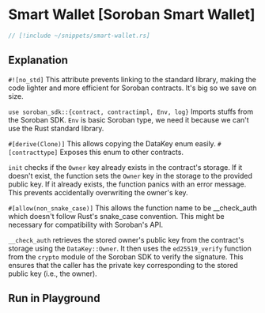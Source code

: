 
# Smart Wallet [Soroban Smart Wallet]

```rust
// [!include ~/snippets/smart-wallet.rs]
```

## Explanation

`#![no_std]` This attribute prevents linking to the standard library, making the code lighter and more efficient for Soroban contracts. It's big so we save on size.

`use soroban_sdk::{contract, contractimpl, Env, log}` Imports stuffs from the Soroban SDK. `Env` is basic Soroban type, we need it because we can't use the Rust standard library.

`#[derive(Clone)]` This allows copying the DataKey enum easily. `#[contracttype]` Exposes this enum to other contracts.

`init` checks if the `Owner` key already exists in the contract's storage. If it doesn't exist, the function sets the `Owner` key in the storage to the provided public key. If it already exists, the function panics with an error message. This prevents accidentally overwriting the owner's key.

`#[allow(non_snake_case)]` This allows the function name to be \_\_check_auth which doesn't follow Rust's snake_case convention. This might be necessary for compatibility with Soroban's API.

`__check_auth` retrieves the stored owner's public key from the contract's storage using the `DataKey::Owner`. It then uses the `ed25519_verify` function from the `crypto` module of the Soroban SDK to verify the signature. This ensures that the caller has the private key corresponding to the stored public key (i.e., the owner).

## Run in Playground

<Playground okashiID="aujavnhyvmknnlfwdmyvhpaxovqo" />

